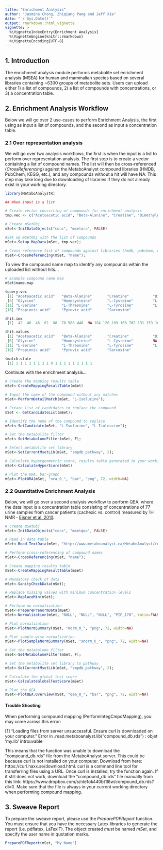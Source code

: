 ```yaml
---
title: "Enrichment Analysis"
author: "Jasmine Chong, Zhiqiang Pang and Jeff Xia"
date: "`r Sys.Date()`"
output: rmarkdown::html_vignette
vignette: >
  %\VignetteIndexEntry{Enrichment Analysis}
  %\VignetteEngine{knitr::rmarkdown}
  %\VignetteEncoding{UTF-8}
---
```


## 1. Introduction

The enrichment analysis module performs metabolite set enrichment analysis (MSEA) for human and mammalian species based on several libraries containing ~6300 groups of metabolite sets. Users can upload either 1) a list of compounds, 2) a list of compounds with concentrations, or 3) a concentration table.

## 2. Enrichment Analysis Workflow

Below we will go over 2 use-cases to perform Enrichment Analysis, the first using as input a list of compounds, and the second as input a concentration table. 

### 2.1 Over representation analysis

We will go over two analysis workflows, the first is when the input is a list to perform over representation analysis. The first step is to create a vector containing a list of compound names. The list will then be cross-referenced (*CrossReferencing*) against the MetaboAnalyst compound libraries (HMDB, PubChem, KEGG, etc.), and any compounds without a hit will have NA. This step may take long due to downloading of libraries if they do not already exist in your working directory.

```r
library(MetaboAnalystR)
```


```r

## When input is a list

# Create vector consisting of compounds for enrichment analysis 
tmp.vec <- c("Acetoacetic acid", "Beta-Alanine", "Creatine", "Dimethylglycine", "Fumaric acid", "Glycine", "Homocysteine", "L-Cysteine", "L-Isolucine", "L-Phenylalanine", "L-Serine", "L-Threonine", "L-Tyrosine", "L-Valine", "Phenylpyruvic acid", "Propionic acid", "Pyruvic acid", "Sarcosine")

# Create mSetObj
mSet<-InitDataObjects("conc", "msetora", FALSE)

#Set up mSetObj with the list of compounds
mSet<-Setup.MapData(mSet, tmp.vec);

# Cross reference list of compounds against libraries (hmdb, pubchem, chebi, kegg, metlin)
mSet<-CrossReferencing(mSet, "name");
```

To view the compound name map to identify any compounds within the uploaded list without hits...
```r
# Example compound name map
mSet$name.map 

$query.vec
 [1] "Acetoacetic acid"   "Beta-Alanine"       "Creatine"           "Dimethylglycine"    "Fumaric acid"      
 [6] "Glycine"            "Homocysteine"       "L-Cysteine"         "L-Isolucine"        "L-Phenylalanine"   
[11] "L-Serine"           "L-Threonine"        "L-Tyrosine"         "L-Valine"           "Phenylpyruvic acid"
[16] "Propionic acid"     "Pyruvic acid"       "Sarcosine"         

$hit.inx
 [1]  42  40  46  62  88  78 588 446  NA 104 120 109 103 702 131 159 164 185

$hit.values
 [1] "Acetoacetic acid"   "Beta-Alanine"       "Creatine"           "Dimethylglycine"    "Fumaric acid"      
 [6] "Glycine"            "Homocysteine"       "L-Cysteine"         NA                   "L-Phenylalanine"   
[11] "L-Serine"           "L-Threonine"        "L-Tyrosine"         "L-Valine"           "Phenylpyruvic acid"
[16] "Propionic acid"     "Pyruvic acid"       "Sarcosine"         

$match.state
 [1] 1 1 1 1 1 1 1 1 0 1 1 1 1 1 1 1 1 1
```

Continute with the enrichment analysis...
```r
# Create the mapping results table
mSet<-CreateMappingResultTable(mSet)

# Input the name of the compound without any matches 
mSet<-PerformDetailMatch(mSet, "L-Isolucine");

# Create list of candidates to replace the compound
mSet <- GetCandidateList(mSet);

# Identify the name of the compound to replace
mSet<-SetCandidate(mSet, "L-Isolucine", "L-Isoleucine");

# Set the metabolite filter
mSet<-SetMetabolomeFilter(mSet, F);

# Select metabolite set library
mSet<-SetCurrentMsetLib(mSet, "smpdb_pathway", 2);

# Calculate hypergeometric score, results table generated in your working directory
mSet<-CalculateHyperScore(mSet)

# Plot the ORA, bar-graph
mSet<-PlotORA(mSet, "ora_0_", "bar", "png", 72, width=NA)
```

### 2.2 Quantitative Enrichment Analysis

Below, we will go over a second analysis workflow to perform QEA, where the data input is a concentration table consisting of concentrations of 77 urine samples from cancer patients (cachexic vs. control) measured by 1H NMR - [Eisner et al. 2010](https://link.springer.com/article/10.1007%2Fs11306-010-0232-9). 

```r
# Create mSetObj
mSet<-InitDataObjects("conc", "msetqea", FALSE)

# Read in data table
mSet<-Read.TextData(mSet, "http://www.metaboanalyst.ca/MetaboAnalyst/resources/data/human_cachexia.csv", "rowu", "disc");

# Perform cross-referencing of compound names
mSet<-CrossReferencing(mSet, "name");

# Create mapping results table
mSet<-CreateMappingResultTable(mSet)

# Mandatory check of data 
mSet<-SanityCheckData(mSet);

# Replace missing values with minimum concentration levels
mSet<-ReplaceMin(mSet);

# Perform no normalization
mSet<-PreparePrenormData(mSet)
mSet<-Normalization(mSet, "NULL", "NULL", "NULL", "PIF_178", ratio=FALSE, ratioNum=20)

# Plot normalization
mSet<-PlotNormSummary(mSet, "norm_0_", "png", 72, width=NA)

# Plot sample-wise normalization
mSet<-PlotSampleNormSummary(mSet, "snorm_0_", "png", 72, width=NA)

# Set the metabolome filter
mSet<-SetMetabolomeFilter(mSet, F);

# Set the metabolite set library to pathway
mSet<-SetCurrentMsetLib(mSet, "smpdb_pathway", 2);

# Calculate the global test score
mSet<-CalculateGlobalTestScore(mSet)

# Plot the QEA
mSet<-PlotQEA.Overview(mSet, "qea_0_", "bar", "png", 72, width=NA)

```

#### Trouble Shooting

When performing compound mapping (PerformIntegCmpdMapping), you may come across this error:

[1] "Loading files from server unsuccessful. Ensure curl is downloaded on your computer."
Error in .read.metaboanalyst.lib("compound_db.rds") : 
  objet 'my.lib' introuvable
  
This means that the function was unable to download the "compound_db.rds" file from the MetaboAnalyst server. This could be because curl is not installed on your computer. Download from here: https://curl.haxx.se/download.html. curl is a command line tool for transferring files using a URL. Once curl is installed, try the function again. If it still does not work, download the "compound_db.rds" file manually from this link: https://www.dropbox.com/s/nte1ok440bt1l8w/compound_db.rds?dl=0. Make sure that the file is always in your current working directory when performing compound mapping.

## 3. Sweave Report 

To prepare the sweave report, please use the *PreparePDFReport* function. You must ensure that you have the necessary Latex libraries to generate the report (i.e. pdflatex, LaTexiT). The object created *must* be named *mSet*, and specify the user name in quotation marks. 

```r
PreparePDFReport(mSet, "My Name")
```
